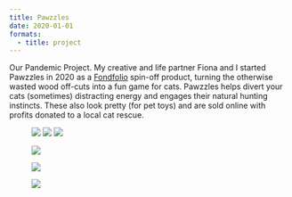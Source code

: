 ```yaml
---
title: Pawzzles
date: 2020-01-01
formats:
  - title: project
---
```


Our Pandemic Project. My creative and life partner Fiona and I started Pawzzles in 2020 as a <a href="/fondfolio">Fondfolio</a> spin-off product, turning the otherwise wasted wood off-cuts into a fun game for cats. Pawzzles helps divert your cats (sometimes) distracting energy and engages their natural hunting instincts. These also look pretty (for pet toys) and are sold online with profits donated to a local cat rescue.


<figure>
  <img src="/images/pawzzles-1.jpg" />
  <img src="/images/pawzzles-2.jpg" />
  <img src="/images/pawzzles-3.jpg" />
</figure>

  <figure><img className="span-2" src="/images/pawzzles-4.jpg" /></figure>
  <figure><img className="span-2"src="/images/pawzzles-5.jpg" /></figure>
  <figure><img className="span-2" src="/images/pawzzles-6.jpg" /></figure>
